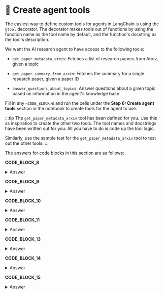 
# 👐 Create agent tools

The easiest way to define custom tools for agents in LangChain is using the `@tool` decorator. The decorator makes tools out of functions by using the function name as the tool name by default, and the function's docstring as the tool's description.

We want the AI research agent to have access to the following tools:

* `get_paper_metadata_arxiv`: Fetches a list of research papers from Arxiv, given a topic

* `get_paper_summary_from_arxiv`: Fetches the summary for a single research paper, given a paper ID

* `answer_questions_about_topics`: Answer questions about a given topic based on information in the agent's knowledge base

Fill in any `<CODE_BLOCK>`s and run the cells under the **Step 6: Create agent tools** section in the notebook to create tools for the agent to use.

:::tip
The `get_paper_metadata_arxiv` tool has been defined for you. Use this as inspiration to create the other two tools. The tool names and docstrings have been written out for you. All you have to do is code up the tool logic.

Similarly, use the sample test for the `get_paper_metadata_arxiv` tool to test out the other tools.
:::

The answers for code blocks in this section are as follows:

**CODE_BLOCK_8**

<details>
<summary>Answer</summary>
<div>
```python
doc = ArxivLoader(query=id, load_max_docs=1).get_summaries_as_docs()
if len(doc) == 0:
    return "No summary found for this paper."
return doc[0].page_content
```
</div>
</details>

**CODE_BLOCK_9**

<details>
<summary>Answer</summary>
<div>
```python
MongoDBAtlasVectorSearch.from_connection_string(
    connection_string=MONGODB_URI,
    namespace=DB_NAME + "." + COLLECTION_NAME,
    embedding=embedding_model,
    index_name=ATLAS_VECTOR_SEARCH_INDEX_NAME,
    text_key="abstract",
)
```
</div>
</details>

**CODE_BLOCK_10**

<details>
<summary>Answer</summary>
<div>
```python
context = vector_store.similarity_search_with_score(query=query)
context = [doc for doc, score in context if score > 0.8]
return context
```
</div>
</details>

**CODE_BLOCK_11**

<details>
<summary>Answer</summary>
<div>
```python
retrieve = {
    "context": RunnableLambda(get_context)
    | (lambda docs: "\n\n".join([d.page_content for d in docs])),
    "question": RunnablePassthrough(),
}
# Defining the chat prompt
template = """Answer the question based only on the following context. IF NO CONTEXT IS PROVIDED, SAY I DO NOT KNOW: \
{context}

Question: {question}
"""
prompt = ChatPromptTemplate.from_template(template)
# Parse output as a string
parse_output = StrOutputParser()
# Retrieval chain
retrieval_chain = retrieve | prompt | llm | parse_output

answer = retrieval_chain.invoke(query)

return answer
```
</div>
</details>

**CODE_BLOCK_12**

<details>
<summary>Answer</summary>
<div>
```python
get_paper_summary_from_arxiv.invoke("1808.09236")
```
</div>
</details>

**CODE_BLOCK_13**

<details>
<summary>Answer</summary>
<div>
```python
get_paper_summary_from_arxiv.invoke("808.09236")
```
</div>
</details>

**CODE_BLOCK_14**

<details>
<summary>Answer</summary>
<div>
```python
answer_questions_about_topics.invoke("Partial cubes")
```
</div>
</details>

**CODE_BLOCK_15**

<details>
<summary>Answer</summary>
<div>
```python
answer_questions_about_topics.invoke("Tree of Thoughts")
```
</div>
</details>